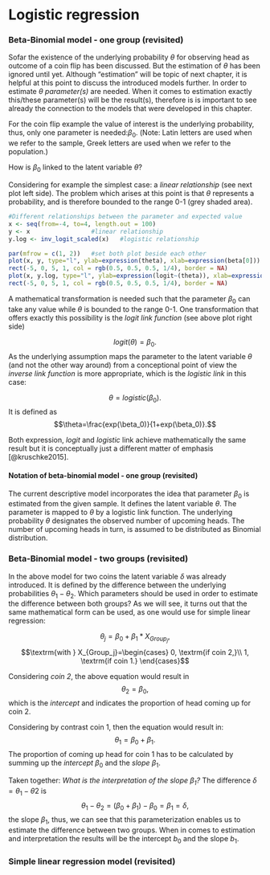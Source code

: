 # Logistic regression

### Beta-Binomial model - one group (revisited)

Sofar the existence of the underlying probability $\theta$ for observing head as outcome of a coin flip has been discussed. But the estimation of $\theta$ has been ignored until yet. Although "estimation" will be topic of next chapter, it is helpful at this point to discuss the introduced models further. In order to estimate $\theta$ *parameter(s)* are needed. When it comes to estimation exactly this/these parameter(s) will be the result(s), therefore is is important to see already the connection to the models that were developed in this chapter.

For the coin flip example the value of interest is the underlying probability, thus, only one parameter is needed:$\beta_0$. (Note: Latin letters are used when we refer to the sample, Greek letters are used when we refer to the population.)

How is $\beta_0$ linked to the latent variable $\theta$?

Considering for example the simplest case: a *linear relationship* (see next plot left side). The problem which arises at this point is that $\theta$ represents a probability, and is therefore bounded to the range 0-1 (grey shaded area).

```r
#Different relationships between the parameter and expected value
x <- seq(from=-4, to=4, length.out = 100)
y <- x                 #linear relationship
y.log <- inv_logit_scaled(x)   #logistic relationship

par(mfrow = c(1, 2))   #set both plot beside each other
plot(x, y, type="l", ylab=expression(theta), xlab=expression(beta[0]))
rect(-5, 0, 5, 1, col = rgb(0.5, 0.5, 0.5, 1/4), border = NA)
plot(x, y.log, type="l", ylab=expression(logit~(theta)), xlab=expression(beta[0]))
rect(-5, 0, 5, 1, col = rgb(0.5, 0.5, 0.5, 1/4), border = NA)
```

A mathematical transformation is needed such that the parameter $\beta_0$ can take any value while $\theta$ is bounded to the range 0-1. One transformation that offers exactly this possibility is the *logit link function* (see above plot right side)

$$logit(\theta) = \beta_0.$$
As the underlying assumption maps the parameter to the latent variable $\theta$ (and not the other way around) from a conceptional point of view the *inverse link function* is more appropriate, which is the *logistic link* in this case:

$$\theta = logistic(\beta_0).$$
It is defined as
$$\theta=\frac{exp(\beta_0)}{1+exp(\beta_0)}.$$

Both expression, *logit* and *logistic* link achieve mathematically the same result but it is conceptually just a different matter of emphasis [@kruschke2015].

#### Notation of beta-binomial model - one group (revisited)

The current descriptive model incorporates the idea that parameter $\beta_0$ is estimated from the given sample. It defines the latent variable $\theta$. The parameter is mapped to $\theta$ by a logistic link function. The underlying probability $\theta$ designates the observed number of upcoming heads. The number of upcoming heads in turn, is assumed to be distributed as Binomial distribution.

<!-- [here graphical notation including textual notation... but I don't know how to write it properly down... what is the right order????] -->

### Beta-Binomial model - two groups (revisited)

In the above model for two coins the latent variable $\delta$ was already introduced. It is defined by the difference between the underlying probabilities $\theta_1-\theta_2$.
Which parameters should be used in order to estimate the difference between both groups? As we will see, it turns out that the same mathematical form can be used, as one would use for simple linear regression:

$$\theta_j=\beta_0+\beta_1*X_{Group_j},$$
$$\textrm{with } X_{Group_j}=\begin{cases}
0, \textrm{if coin 2,}\\
1, \textrm{if coin 1.}
\end{cases}$$

Considering *coin 2*, the above equation would result in
$$\theta_2 = \beta_0,$$
which is the *intercept* and indicates the proportion of head coming up for coin 2.

Considering by contrast coin 1, then the equation would result in:
$$\theta_1 = \beta_0 + \beta_1.$$
The proportion of coming up head for coin 1 has to be calculated by summing up the *intercept* $\beta_0$ and the *slope* $\beta_1$.

Taken together: *What is the interpretation of the slope $\beta_1$?*
The difference $\delta=\theta_1-\theta2$ is
$$\theta_1 - \theta_2 = (\beta_0+\beta_1)-\beta_0=\beta_1=\delta,$$
the slope $\beta_1$, thus, we can see that this parameterization enables us to estimate the difference between two groups. When in comes to estimation and interpretation the results will be the intercept $b_0$ and the slope $b_1$.

### Simple linear regression model (revisited)
